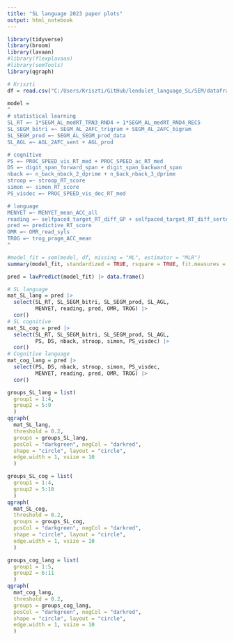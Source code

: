 ```yaml
---
title: "SL language 2023 paper plots"
output: html_notebook
---
```


```r
library(tidyverse)
library(broom)
library(lavaan)
#library(flexplavaan)
#library(semTools)
library(qgraph)
```

```r
# Kriszti
df = read.csv("C:/Users/Kriszti/GitHub/lendulet_language_SL/SEM/dataframes/filtered_SEM_df.csv")
```

```r
model =
"
# statistical learning
SL_RT =~ 1*SEGM_AL_medRT_TRN3_RND4 + 1*SEGM_AL_medRT_RND4_REC5
SL_SEGM_bitri =~ SEGM_AL_2AFC_trigram + SEGM_AL_2AFC_bigram
SL_SEGM_prod =~ SEGM_AL_SEGM_prod_data
SL_AGL =~ AGL_2AFC_sent + AGL_prod

# cognitive
PS =~ PROC_SPEED_vis_RT_med + PROC_SPEED_ac_RT_med
DS =~ digit_span_forward_span + digit_span_backward_span
nback =~ n_back_nback_2_dprime + n_back_nback_3_dprime
stroop =~ stroop_RT_score
simon =~ simon_RT_score
PS_visdec =~ PROC_SPEED_vis_dec_RT_med

# language
MENYET =~ MENYET_mean_ACC_all
reading =~ selfpaced_target_RT_diff_GP + selfpaced_target_RT_diff_sertes
pred =~ predictive_RT_score
OMR =~ OMR_read_syls
TROG =~ trog_pragm_ACC_mean
"
```

```r
#model_fit = sem(model, df, missing = "ML", estimator = "MLR")
summary(model_fit, standardized = TRUE, rsquare = TRUE, fit.measures = TRUE)
```

```r
pred = lavPredict(model_fit) |> data.frame()
```

```r
# SL language
mat_SL_lang = pred |>
  select(SL_RT, SL_SEGM_bitri, SL_SEGM_prod, SL_AGL,
         MENYET, reading, pred, OMR, TROG) |>
  cor()
# SL cognitive
mat_SL_cog = pred |>
  select(SL_RT, SL_SEGM_bitri, SL_SEGM_prod, SL_AGL,
         PS, DS, nback, stroop, simon, PS_visdec) |>
  cor()
# Cognitive language
mat_cog_lang = pred |>
  select(PS, DS, nback, stroop, simon, PS_visdec,
         MENYET, reading, pred, OMR, TROG) |>
  cor()
```

```r
groups_SL_lang = list(
  group1 = 1:4,
  group2 = 5:9
  )
qgraph(
  mat_SL_lang,
  threshold = 0.2,
  groups = groups_SL_lang,
  posCol = "darkgreen", negCol = "darkred",
  shape = "circle", layout = "circle",
  edge.width = 1, vsize = 10
  )
```

```r
groups_SL_cog = list(
  group1 = 1:4,
  group2 = 5:10
  )
qgraph(
  mat_SL_cog,
  threshold = 0.2,
  groups = groups_SL_cog,
  posCol = "darkgreen", negCol = "darkred",
  shape = "circle", layout = "circle",
  edge.width = 1, vsize = 10
  )
```

```r
groups_cog_lang = list(
  group1 = 1:5,
  group2 = 6:11
  )
qgraph(
  mat_cog_lang,
  threshold = 0.2,
  groups = groups_cog_lang,
  posCol = "darkgreen", negCol = "darkred",
  shape = "circle", layout = "circle",
  edge.width = 1, vsize = 10
  )
```
